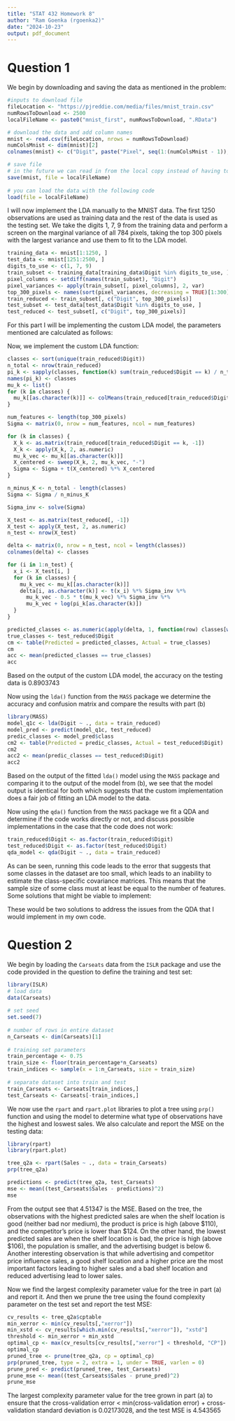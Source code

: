 ```yaml
---
title: "STAT 432 Homework 8"
author: "Ram Goenka (rgoenka2)"
date: "2024-10-23"
output: pdf_document
---
```


# Question 1

\textbf{(a)} We begin by downloading and saving the data as mentioned in the problem:
```r
#inputs to download file
fileLocation <- "https://pjreddie.com/media/files/mnist_train.csv"
numRowsToDownload <- 2500
localFileName <- paste0("mnist_first", numRowsToDownload, ".RData")

# download the data and add column names
mnist <- read.csv(fileLocation, nrows = numRowsToDownload)
numColsMnist <- dim(mnist)[2]
colnames(mnist) <- c("Digit", paste("Pixel", seq(1:(numColsMnist - 1)), sep = ""))

# save file
# in the future we can read in from the local copy instead of having to redownload
save(mnist, file = localFileName)
  
# you can load the data with the following code
load(file = localFileName)
```
I will now implement the LDA manually to the MNIST data. The first 1250 observations are used as training data and the rest of the data is used as the testing set. We take the digits 1, 7, 9 from the training data and perform a screen on the marginal variance of all 784 pixels, taking the top 300 pixels with the largest variance and use them to fit to the LDA model. 
```r
training_data <- mnist[1:1250, ]
test_data <- mnist[1251:2500, ]
digits_to_use <- c(1, 7, 9)
train_subset <- training_data[training_data$Digit %in% digits_to_use, ]
pixel_columns <- setdiff(names(train_subset), "Digit")
pixel_variances <- apply(train_subset[, pixel_columns], 2, var)
top_300_pixels <- names(sort(pixel_variances, decreasing = TRUE)[1:300])
train_reduced <- train_subset[, c("Digit", top_300_pixels)]
test_subset <- test_data[test_data$Digit %in% digits_to_use, ]
test_reduced <- test_subset[, c("Digit", top_300_pixels)]
```

\textbf{(b)} For this part I will be implementing the custom LDA model, the parameters mentioned are calculated as follows:
\begin{itemize}
\item $\pi_k$: Calculated by dividing the number of observations in each class by the total number of observations
\item $\mu_k$: Calculated by computing the mean of each pixel for each class
\item $\Sigma$: Calculated by summing the within-class scatter matrices and dividing by $n - K$ where $n$ is the total number of observations and $K$ is the number of classes.
\end{itemize}
Now, we implement the custom LDA function:
```r
classes <- sort(unique(train_reduced$Digit))  
n_total <- nrow(train_reduced)
pi_k <- sapply(classes, function(k) sum(train_reduced$Digit == k) / n_total)
names(pi_k) <- classes
mu_k <- list()
for (k in classes) {
  mu_k[[as.character(k)]] <- colMeans(train_reduced[train_reduced$Digit == k, -1])
}

num_features <- length(top_300_pixels)
Sigma <- matrix(0, nrow = num_features, ncol = num_features)

for (k in classes) {
  X_k <- as.matrix(train_reduced[train_reduced$Digit == k, -1])
  X_k <- apply(X_k, 2, as.numeric)
  mu_k_vec <- mu_k[[as.character(k)]]
  X_centered <- sweep(X_k, 2, mu_k_vec, "-")
  Sigma <- Sigma + t(X_centered) %*% X_centered
}

n_minus_K <- n_total - length(classes)
Sigma <- Sigma / n_minus_K

Sigma_inv <- solve(Sigma)

X_test <- as.matrix(test_reduced[, -1])
X_test <- apply(X_test, 2, as.numeric)
n_test <- nrow(X_test)

delta <- matrix(0, nrow = n_test, ncol = length(classes))
colnames(delta) <- classes

for (i in 1:n_test) {
  x_i <- X_test[i, ]
  for (k in classes) {
    mu_k_vec <- mu_k[[as.character(k)]]
    delta[i, as.character(k)] <- t(x_i) %*% Sigma_inv %*% 
      mu_k_vec - 0.5 * t(mu_k_vec) %*% Sigma_inv %*% 
      mu_k_vec + log(pi_k[as.character(k)])
  }
}

predicted_classes <- as.numeric(apply(delta, 1, function(row) classes[which.max(row)]))
true_classes <- test_reduced$Digit
cm <- table(Predicted = predicted_classes, Actual = true_classes)
cm
acc <- mean(predicted_classes == true_classes)
acc
```
Based on the output of the custom LDA model, the accuracy on the testing data is 0.8903743

\textbf{(c)} Now using the ``lda()`` function from the ``MASS`` package we determine the accuracy and confusion matrix and compare the results with part (b)
```r
library(MASS)
model_q1c <- lda(Digit ~ ., data = train_reduced)
model_pred <- predict(model_q1c, test_reduced)
predic_classes <- model_pred$class
cm2 <- table(Predicted = predic_classes, Actual = test_reduced$Digit)
cm2
acc2 <- mean(predic_classes == test_reduced$Digit)
acc2
```
Based on the output of the fitted ``lda()`` model using the ``MASS`` package and comparing it to the output of the model from (b), we see that the model output is identical for both which suggests that the custom implementation does a fair job of fitting an LDA model to the data. 

\textbf{(d)} Now using the ``qda()`` function from the ``MASS`` package we fit a QDA and determine if the code works directly or not, and discuss possible implementations in the case that the code does not work:
```r
train_reduced$Digit <- as.factor(train_reduced$Digit)
test_reduced$Digit <- as.factor(test_reduced$Digit)
qda_model <- qda(Digit ~ ., data = train_reduced)
```
As can be seen, running this code leads to the error that suggests that some classes in the dataset are too small, which leads to an inability to estimate the class-specific covariance matrices. This means that the sample size of some class must at least be equal to the number of features. Some solutions that might be viable to implement:
\begin{itemize}
\item Reducinng the number of features $p$ so that it is elss than the smallest number of observations in any class $n_k$ this will ensure that the covariance matrices estimated for each class are invertible. One way to do this would be through feature selection. We begin by selecting a smaller number of pixels (perhaps top 100) with the highest variance. Then we choose the features with the strongest relationship to the target variable by testing. We could also use PCA by computing the principle components of the training data and selecting the top $d$ components that capture most of the variance where $d < n_k$ for all classes. PCA reduces the dimension by transforming the original data into a new set of variables. The covariance matrix now has dimensions $d \times d$ which is a square matrix and can be inverted.
\item Another method could be the regularization of the covariance matrix. We add a small value to the diagonal performing ridge regularization: 
\begin{center}
  $\Sigma'_k = \Sigma_k + \lambda \cdot I_n$
\end{center}
Where $\Sigma_k$ is the covariance matrix for class $k$, $\lambda > 0$ is a small regularization constant and $I_n$ is an $n \times n$ identity matrix. This ensures that all eigenvalues of the new regularized matrix are positive making it invertible. 
\end{itemize}
These would be two solutions to address the issues from the QDA that I would implement in my own code. 

# Question 2

\textbf{(a)} We begin by loading the ``Carseats`` data from the ``ISLR`` package and use the code provided in the question to define the training and test set:
```r
library(ISLR)
# load data
data(Carseats)
  
# set seed
set.seed(7)
  
# number of rows in entire dataset
n_Carseats <- dim(Carseats)[1]
  
# training set parameters
train_percentage <- 0.75
train_size <- floor(train_percentage*n_Carseats)
train_indices <- sample(x = 1:n_Carseats, size = train_size)
  
# separate dataset into train and test
train_Carseats <- Carseats[train_indices,]
test_Carseats <- Carseats[-train_indices,]
```
We now use the ``rpart`` and ``rpart.plot`` libraries to plot a tree using ``prp()`` function and using the model to determine what type of observations have the highest and loswest sales. We also calculate and report the MSE on the testing data:
```r
library(rpart)
library(rpart.plot)

tree_q2a <- rpart(Sales ~ ., data = train_Carseats)
prp(tree_q2a)

predictions <- predict(tree_q2a, test_Carseats)
mse <- mean((test_Carseats$Sales - predictions)^2)
mse
```
From the output see that 4.51347 is the MSE. Based on the tree, the observations with the highest predicted sales are when the shelf location is good (neither bad nor medium), the product is price is high (above \$110), and the competitor's price is lower than \$124. On the other hand, the lowest predicted sales are when the shelf location is bad, the price is high (above \$106), the population is smaller, and the advertising budget is below 6. Another interesting observation is that while advertising and competitor price influence sales, a good shelf location and a higher price are the most important factors leading to higher sales and a bad shelf location and reduced advertising lead to lower sales.

\textbf{(b)} Now we find the largest complexity parameter value for the tree in part (a) and report it. And then we prune the tree using the found complexity parameter on the test set and report the test MSE:
```r
cv_results <- tree_q2a$cptable
min_xerror <- min(cv_results[,"xerror"])
min_xstd <- cv_results[which.min(cv_results[,"xerror"]), "xstd"]
threshold <- min_xerror + min_xstd
optimal_cp <- max(cv_results[cv_results[,"xerror"] < threshold, "CP"])
optimal_cp
pruned_tree <- prune(tree_q2a, cp = optimal_cp)
prp(pruned_tree, type = 2, extra = 1, under = TRUE, varlen = 0)
prune_pred <- predict(pruned_tree, test_Carseats)
prune_mse <- mean((test_Carseats$Sales - prune_pred)^2)
prune_mse
```
The largest complexity parameter value for the tree grown in part (a) to ensure that the cross-validation error < min(cross-validation error) + cross-validation standard deviation is 0.02173028, and the test MSE is 4.543565